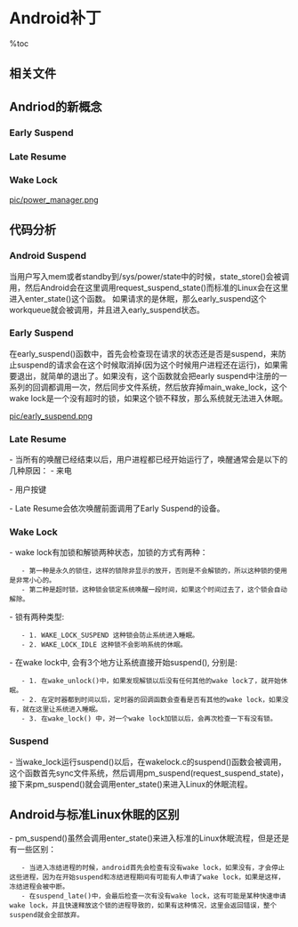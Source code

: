 = Android补丁 =

%toc

== 相关文件 ==
{{{class="brush:text"
linux_source/kernel/power/main.c
linux_source/kernel/power/earlysuspend.c
linux_source/kernel/power/wakelock.c
}}}

== Andriod的新概念 ==
=== Early Suspend ===
{{{class="brush:text"
    Early suspend是android引进的一种机制，这种机制在上游备受争议，这里不做评论。这个机制作用在关闭的时候，
一些和显示有关的设备，比如LCD背光，比如重力感应器、触摸屏，这些设备都会关掉。但是系统可能还是在运行状态
(这时候还有wake lock)进行任务的处理，例如在扫描SD卡上的文件等。在嵌入式设备中，背光是一个很大的电源消耗，
所以android会加入这样一种机制。
}}}

=== Late Resume ===
{{{class="brush:text"
Late Resume是和suspend配套的一种机制，是在内核唤醒完毕开始执行的。主要就是唤醒在Early Suspend的时候休眠的设备。
}}}

=== Wake Lock ===
{{{class="brush:text"
    Wake Lock在Android的电源管理系统中扮演一个核心的角色。Wake Lock是一种锁的机制，只要有人拿着这个锁，
系统就无法进入休眠，可以被用户态程序和内核获得。这个锁可以是有超时的或者是没有超时的，超时的锁会在时间过去以后
自动解锁 。如果没有锁了或者超时了，内核就会启动休眠的那套机制来进入休眠。
}}}

[[pic/power_manager.png]]

== 代码分析 ==
=== Android Suspend ===
当用户写入mem或者standby到/sys/power/state中的时候，state_store()会被调用，然后Android会在这里调用request_suspend_state()而标准的Linux会在这里进入enter_state()这个函数。
如果请求的是休眠，那么early_suspend这个workqueue就会被调用，并且进入early_suspend状态。
{{{class="brush:c"
void request_suspend_state(suspend_state_t new_state)
{
    unsigned long irqflags;
    int old_sleep;

    spin_lock_irqsave(&state_lock, irqflags);
    old_sleep = state & SUSPEND_REQUESTED;
    
    if (!old_sleep && new_state != PM_SUSPEND_ON) {
        state |= SUSPEND_REQUESTED;
        // early_suspend状态
        queue_work(suspend_work_queue, &early_suspend_work);
    } else if (old_sleep && new_state == PM_SUSPEND_ON) {
        state &= ~SUSPEND_REQUESTED;
        wake_lock(&main_wake_lock);
        // late_resume状态
        queue_work(suspend_work_queue, &late_resume_work);
    }
    
    requested_suspend_state = new_state;
    spin_unlock_irqrestore(&state_lock, irqflags);
}
}}}

=== Early Suspend ===
在early_suspend()函数中，首先会检查现在请求的状态还是否是suspend，来防止suspend的请求会在这个时候取消掉(因为这个时候用户进程还在运行)，如果需要退出，就简单的退出了。如果没有，这个函数就会把early suspend中注册的一系列的回调都调用一次，然后同步文件系统，然后放弃掉main_wake_lock，这个wake lock是一个没有超时的锁，如果这个锁不释放，那么系统就无法进入休眠。
{{{class="brush:c"
static void early_suspend(struct work_struct *work)
{
    struct early_suspend *pos;
    unsigned long irqflags;
    int abort = 0;

    mutex_lock(&early_suspend_lock);
    spin_lock_irqsave(&state_lock, irqflags);
    if (state == SUSPEND_REQUESTED)
        state |= SUSPENDED;
    else
        abort = 1;
    spin_unlock_irqrestore(&state_lock, irqflags);

    if (abort) {
        mutex_unlock(&early_suspend_lock);
        goto abort;
    }

    list_for_each_entry(pos, &early_suspend_handlers, link) {
        if (pos->suspend != NULL)
            pos->suspend(pos);
    }
    mutex_unlock(&early_suspend_lock);

    sys_sync();
abort:
    spin_lock_irqsave(&state_lock, irqflags);
    if (state == SUSPEND_REQUESTED_AND_SUSPENDED)
        wake_unlock(&main_wake_lock);
    spin_unlock_irqrestore(&state_lock, irqflags);
}
}}}

[[pic/early_suspend.png]]

=== Late Resume ===
- 当所有的唤醒已经结束以后，用户进程都已经开始运行了，唤醒通常会是以下的几种原因：
- 来电

{{{class="brush:text"
    如果是来电，那么Modem会通过发送命令给rild来让rild通知WindowManager有来电响应，这样就会远程调用
PowerManagerService来写"on"到/sys/power/state来执行late resume的设备，比如点亮屏幕等。
}}}

- 用户按键

{{{class="brush:text"
    用户按键事件会送到WindowManager中，WindowManager会处理这些按键事件，按键分为几种情况，如果案件不是唤醒键
(能够唤醒系统的按键)，那么WindowManager会主动放弃wakeLock来使系统进入再次休眠，如果按键是唤醒键，那么WindowManger
就会调用PowerManagerService中的接口来执行Late Resume。
}}}

- Late Resume会依次唤醒前面调用了Early Suspend的设备。

{{{class="brush:c"
static void late_resume(struct work_struct *work)
{
    struct early_suspend *pos;
    unsigned long irqflags;
    int abort = 0;

    mutex_lock(&early_suspend_lock);
    spin_lock_irqsave(&state_lock, irqflags);
    if (state == SUSPENDED)
        state &= ~SUSPENDED;
    else
        abort = 1;
    spin_unlock_irqrestore(&state_lock, irqflags);

    if (abort) {
        goto abort;
    }
    list_for_each_entry_reverse(pos, &early_suspend_handlers, link)
    if (pos->resume != NULL)
        pos->resume(pos);
abort:
    mutex_unlock(&early_suspend_lock);
}
}}}

=== Wake Lock ===
- wake lock有加锁和解锁两种状态，加锁的方式有两种：
    - 第一种是永久的锁住，这样的锁除非显示的放开，否则是不会解锁的，所以这种锁的使用是非常小心的。
    - 第二种是超时锁，这种锁会锁定系统唤醒一段时间，如果这个时间过去了，这个锁会自动解除。

- 锁有两种类型:
    - 1. WAKE_LOCK_SUSPEND 这种锁会防止系统进入睡眠。
    - 2. WAKE_LOCK_IDLE 这种锁不会影响系统的休眠。

- 在wake lock中, 会有3个地方让系统直接开始suspend(), 分别是:
    - 1. 在wake_unlock()中，如果发现解锁以后没有任何其他的wake lock了，就开始休眠。
    - 2. 在定时器都到时间以后，定时器的回调函数会查看是否有其他的wake lock，如果没有，就在这里让系统进入睡眠。
    - 3. 在wake_lock() 中，对一个wake lock加锁以后，会再次检查一下有没有锁。

=== Suspend ===
- 当wake_lock运行suspend()以后，在wakelock.c的suspend()函数会被调用，这个函数首先sync文件系统，然后调用pm_suspend(request_suspend_state)，接下来pm_suspend()就会调用enter_state()来进入Linux的休眠流程。

{{{class="brush:c"
static void suspend(struct work_struct *work)
{
    int ret;
    int entry_event_num;

    if (has_wake_lock(WAKE_LOCK_SUSPEND)) {
        return;
    }

    entry_event_num = current_event_num;
    sys_sync();
    ret = pm_suspend(requested_suspend_state);
    if (current_event_num == entry_event_num) {
        wake_lock_timeout(&unknown_wakeup, HZ / 2);
    }
}
}}}

== Android与标准Linux休眠的区别 ==
- pm_suspend()虽然会调用enter_state()来进入标准的Linux休眠流程，但是还是有一些区别：
    - 当进入冻结进程的时候，android首先会检查有没有wake lock，如果没有，才会停止这些进程，因为在开始suspend和冻结进程期间有可能有人申请了wake lock，如果是这样，冻结进程会被中断。
    - 在suspend_late()中，会最后检查一次有没有wake lock，这有可能是某种快速申请wake lock，并且快速释放这个锁的进程导致的，如果有这种情况，这里会返回错误，整个suspend就会全部放弃。
